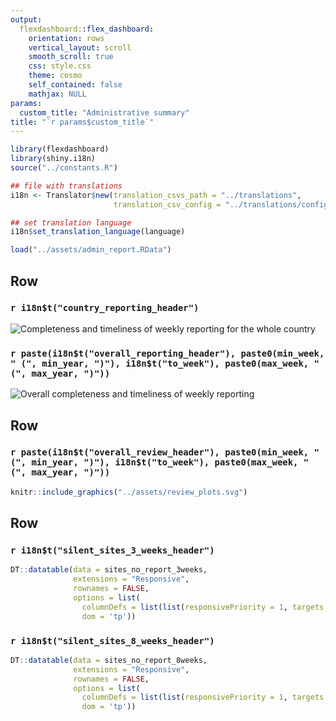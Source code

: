 ```yaml
---
output: 
  flexdashboard::flex_dashboard:
    orientation: rows
    vertical_layout: scroll
    smooth_scroll: true
    css: style.css
    theme: cosmo
    self_contained: false
    mathjax: NULL
params:
  custom_title: "Administrative summary"
title: "`r params$custom_title`"
---
```


```r
library(flexdashboard)
library(shiny.i18n)
source("../constants.R")

## file with translations
i18n <- Translator$new(translation_csvs_path = "../translations",
                       translation_csv_config = "../translations/config.yaml")

## set translation language
i18n$set_translation_language(language)

load("../assets/admin_report.RData")
```

<style>                     
.navbar {
  background-color:#5A0A69;
  border-color:black;
}
</style>

Row
-------------------------------------

### `r i18n$t("country_reporting_header")`

<img src="../assets/central_plot.svg" alt="Completeness and timeliness of weekly reporting for the whole country">


### `r paste(i18n$t("overall_reporting_header"), paste0(min_week, " (", min_year, ")"), i18n$t("to_week"), paste0(max_week, " (", max_year, ")"))`

<img src="../assets/reporting_parent_sites.svg" alt="Overall completeness and timeliness of weekly reporting">

Row
-------------------------------------

###  `r paste(i18n$t("overall_review_header"), paste0(min_week, " (", min_year, ")"), i18n$t("to_week"), paste0(max_week, " (", max_year, ")"))`

<!-- <img src="../assets/administrative_report/review_plots.svg" alt="Overall completeness and timeliness of data review" height="87px" -->
<!--     width="100px"> -->

```r
knitr::include_graphics("../assets/review_plots.svg")
```


<script type="text/javascript">
(function() {
    var randomValue = Math.floor((Math.random() * 1000000) + 1);
    var images = document.getElementsByTagName("img");
    for (index in images) {
        var image = images[index];
        image.src = image.src + "?cacheResetValue=" + randomValue;
    }
})()
</script>

Row
-------------------------------------

### `r i18n$t("silent_sites_3_weeks_header")`

```r
DT::datatable(data = sites_no_report_3weeks,
              extensions = "Responsive",
              rownames = FALSE,
              options = list(
                columnDefs = list(list(responsivePriority = 1, targets = 0)),
                dom = 'tp'))
```

### `r i18n$t("silent_sites_8_weeks_header")`

```r
DT::datatable(data = sites_no_report_8weeks,
              extensions = "Responsive",
              rownames = FALSE,
              options = list(
                columnDefs = list(list(responsivePriority = 1, targets = 0)),
                dom = 'tp'))
```
